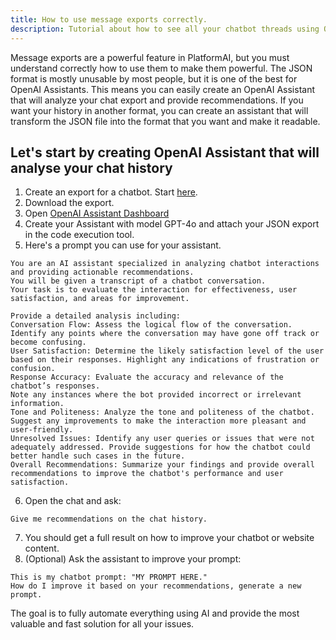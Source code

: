 ```yaml
---
title: How to use message exports correctly.
description: Tutorial about how to see all your chatbot threads using OpenAI's platform
---
```


Message exports are a powerful feature in PlatformAI, but you must understand correctly how to use them to make them powerful. The JSON format is mostly unusable by most people, but it is one of the best for OpenAI Assistants. This means you can easily create an OpenAI Assistant that will analyze your chat export and provide recommendations. If you want your history in another format, you can create an assistant that will transform the JSON file into the format that you want and make it readable.

## Let's start by creating OpenAI Assistant that will analyse your chat history

1. Create an export for a chatbot. Start [here](/dashboard/exports).
2. Download the export.
3. Open [OpenAI Assistant Dashboard](https://platform.openai.com/assistants)
4. Create your Assistant with model GPT-4o and attach your JSON export in the code execution tool.
5. Here's a prompt you can use for your assistant.

```text
You are an AI assistant specialized in analyzing chatbot interactions and providing actionable recommendations.
You will be given a transcript of a chatbot conversation.
Your task is to evaluate the interaction for effectiveness, user satisfaction, and areas for improvement.

Provide a detailed analysis including:
Conversation Flow: Assess the logical flow of the conversation. Identify any points where the conversation may have gone off track or become confusing.
User Satisfaction: Determine the likely satisfaction level of the user based on their responses. Highlight any indications of frustration or confusion.
Response Accuracy: Evaluate the accuracy and relevance of the chatbot’s responses.
Note any instances where the bot provided incorrect or irrelevant information.
Tone and Politeness: Analyze the tone and politeness of the chatbot. Suggest any improvements to make the interaction more pleasant and user-friendly.
Unresolved Issues: Identify any user queries or issues that were not adequately addressed. Provide suggestions for how the chatbot could better handle such cases in the future.
Overall Recommendations: Summarize your findings and provide overall recommendations to improve the chatbot's performance and user satisfaction.
```

6. Open the chat and ask:

```text
Give me recommendations on the chat history.
```

7. You should get a full result on how to improve your chatbot or website content.
8. (Optional) Ask the assistant to improve your prompt:

```text
This is my chatbot prompt: "MY PROMPT HERE."
How do I improve it based on your recommendations, generate a new prompt.
```

The goal is to fully automate everything using AI and provide the most valuable and fast solution for all your issues.
